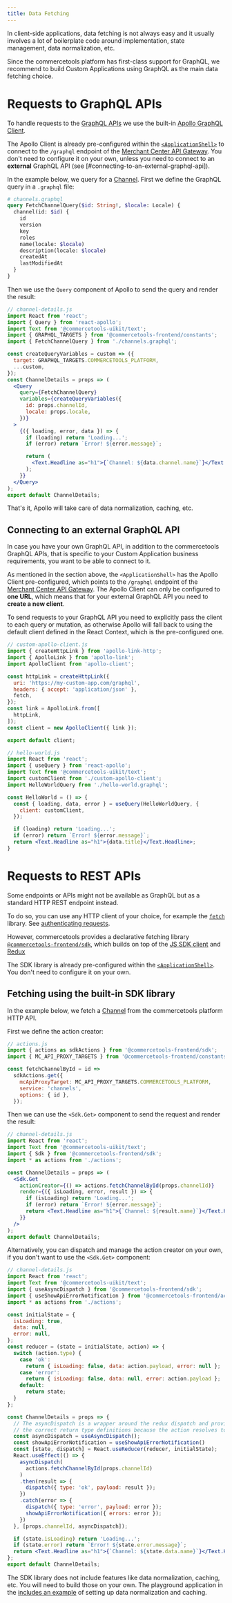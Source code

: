 ```yaml
---
title: Data Fetching
---
```


In client-side applications, data fetching is not always easy and it usually involves a lot of boilerplate code around implementation, state management, data normalization, etc.

Since the commercetools platform has first-class support for GraphQL, we recommend to build Custom Applications using GraphQL as the main data fetching choice.

# Requests to GraphQL APIs

To handle requests to the [GraphQL APIs](/main-concepts/graphql) we use the built-in [Apollo GraphQL Client](https://www.apollographql.com/docs/react/).

<Info>

The Apollo Client is already pre-configured within the [`<ApplicationShell>`](/main-concepts/application-shell) to connect to the `/graphql` endpoint of the [Merchant Center API Gateway](/main-concepts/api-gatway). You don't need to configure it on your own, unless you need to connect to an **external** GraphQL API (see [#connecting-to-an-external-graphql-api]).

</Info>

In the example below, we query for a [Channel](https://docs.commercetools.com/http-api-projects-channels).
First we define the GraphQL query in a `.graphql` file:

```graphql
# channels.graphql
query FetchChannelQuery($id: String!, $locale: Locale) {
  channel(id: $id) {
    id
    version
    key
    roles
    name(locale: $locale)
    description(locale: $locale)
    createdAt
    lastModifiedAt
  }
}
```

Then we use the `Query` component of Apollo to send the query and render the result:

```jsx
// channel-details.js
import React from 'react';
import { Query } from 'react-apollo';
import Text from '@commercetools-uikit/text';
import { GRAPHQL_TARGETS } from '@commercetools-frontend/constants';
import { FetchChannelQuery } from './channels.graphql';

const createQueryVariables = custom => ({
  target: GRAPHQL_TARGETS.COMMERCETOOLS_PLATFORM,
  ...custom,
});
const ChannelDetails = props => (
  <Query
    query={FetchChannelQuery}
    variables={createQueryVariables({
      id: props.channelId,
      locale: props.locale,
    })}
  >
    {({ loading, error, data }) => {
      if (loading) return 'Loading...';
      if (error) return `Error! ${error.message}`;

      return (
        <Text.Headline as="h1">{`Channel: ${data.channel.name}`}</Text.Headline>
      );
    }}
  </Query>
);
export default ChannelDetails;
```

That's it, Apollo will take care of data normalization, caching, etc.

## Connecting to an external GraphQL API

In case you have your own GraphQL API, in addition to the commercetools GraphQL APIs, that is specific to your Custom Application business requirements, you want to be able to connect to it.

As mentioned in the section above, the `<ApplicationShell>` has the Apollo Client pre-configured, which points to the `/graphql` endpoint of the [Merchant Center API Gateway](/main-concepts/api-gatway). The Apollo Client can only be configured to **one URL**, which means that for your external GraphQL API you need to **create a new client**.

To send requests to your GraphQL API you need to explicitly pass the client to each query or mutation, as otherwise Apollo will fall back to using the default client defined in the React Context, which is the pre-configured one.

```jsx
// custom-apollo-client.js
import { createHttpLink } from 'apollo-link-http';
import { ApolloLink } from 'apollo-link';
import ApolloClient from 'apollo-client';

const httpLink = createHttpLink({
  uri: 'https://my-custom-app.com/graphql',
  headers: { accept: 'application/json' },
  fetch,
});
const link = ApolloLink.from([
  httpLink,
]);
const client = new ApolloClient({ link });

export default client;

// hello-world.js
import React from 'react';
import { useQuery } from 'react-apollo';
import Text from '@commercetools-uikit/text';
import customClient from './custom-apollo-client';
import HelloWorldQuery from './hello-world.graphql';

const HelloWorld = () => {
  const { loading, data, error } = useQuery(HelloWorldQuery, {
    client: customClient,
  });

  if (loading) return 'Loading...';
  if (error) return `Error! ${error.message}`;
  return <Text.Headline as="h1">{data.title}</Text.Headline>;
}
```

# Requests to REST APIs

Some endpoints or APIs might not be available as GraphQL but as a standard HTTP REST endpoint instead.

To do so, you can use any HTTP client of your choice, for example the [`fetch`](https://github.github.io/fetch/) library. See [authenticating requests](/main-concepts/authentication).

However, commercetools provides a declarative fetching library [`@commercetools-frontend/sdk`](https://www.npmjs.com/package/@commercetools-frontend/sdk), which builds on top of the [JS SDK client](https://commercetools.github.io/nodejs/sdk/api/sdkClient.html) and [Redux](https://redux.js.org/)

<Info>

The SDK library is already pre-configured within the [`<ApplicationShell>`](/main-concepts/application-shell). You don't need to configure it on your own.

</Info>

## Fetching using the built-in SDK library

In the example below, we fetch a [Channel](https://docs.commercetools.com/http-api-projects-channels) from the commercetools platform HTTP API.

First we define the action creator:

```js
// actions.js
import { actions as sdkActions } from '@commercetools-frontend/sdk';
import { MC_API_PROXY_TARGETS } from '@commercetools-frontend/constants';

const fetchChannelById = id =>
  sdkActions.get({
    mcApiProxyTarget: MC_API_PROXY_TARGETS.COMMERCETOOLS_PLATFORM,
    service: 'channels',
    options: { id },
  });
```

Then we can use the `<Sdk.Get>` component to send the request and render the result:

```jsx
// channel-details.js
import React from 'react';
import Text from '@commercetools-uikit/text';
import { Sdk } from '@commercetools-frontend/sdk';
import * as actions from './actions';

const ChannelDetails = props => (
  <Sdk.Get
    actionCreator={() => actions.fetchChannelById(props.channelId)}
    render={({ isLoading, error, result }) => {
      if (isLoading) return 'Loading...';
      if (error) return `Error! ${error.message}`;
      return <Text.Headline as="h1">{`Channel: ${result.name}`}</Text.Headline>;
    }}
  />
);
export default ChannelDetails;
```

Alternatively, you can dispatch and manage the action creator on your own, if you don't want to use the `<Sdk.Get>` component:

```jsx
// channel-details.js
import React from 'react';
import Text from '@commercetools-uikit/text';
import { useAsyncDispatch } from '@commercetools-frontend/sdk';
import { useShowApiErrorNotification } from '@commercetools-frontend/actions-global';
import * as actions from './actions';

const initialState = {
  isLoading: true,
  data: null,
  error: null,
};
const reducer = (state = initialState, action) => {
  switch (action.type) {
    case 'ok':
      return { isLoading: false, data: action.payload, error: null };
    case 'error':
      return { isLoading: false, data: null, error: action.payload };
    default:
      return state;
  }
};

const ChannelDetails = props => {
  // The asyncDispatch is a wrapper around the redux dispatch and provides
  // the correct return type definitions because the action resolves to a Promise.
  const asyncDispatch = useAsyncDispatch();
  const showApiErrorNotification = useShowApiErrorNotification()
  const [state, dispatch] = React.useReducer(reducer, initialState);
  React.useEffect(() => {
    asyncDispatch(
      actions.fetchChannelById(props.channelId)
    )
    .then(result => {
      dispatch({ type: 'ok', payload: result });
    })
    .catch(error => {
      dispatch({ type: 'error', payload: error });
      showApiErrorNotification({ errors: error });
    })
  }, [props.channelId, asyncDispatch]);

  if (state.isLoading) return 'Loading...';
  if (state.error) return `Error! ${state.error.message}`;
  return <Text.Headline as="h1">{`Channel: ${state.data.name}`}</Text.Headline>;
};
export default ChannelDetails;
```

<Warning>

The SDK library does not include features like data normalization, caching, etc. You will need to build those on your own. The playground application in the [includes an example](https://github.com/commercetools/merchant-center-application-kit/blob/master/playground/src/reducers/cache.js) of setting up data normalization and caching.

</Warning>
